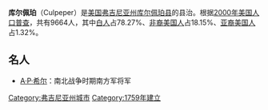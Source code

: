 {{Infobox Settlement
| name = 库尔佩珀<br/>Culpeper
| image_skyline = 
| imagesize = 
| image_caption = 
| image_flag = 
| image_shield = 
| pushpin_map = USA Virginia
| pushpin_label_position = bottom
| subdivision_type = 国家
| subdivision_name = {{USA}}
| subdivision_type1 = [[美国行政区划|州]]
| subdivision_name1 = [[弗吉尼亚州|弗吉尼亚州]]
| subdivision_type2 = [[弗吉尼亚州各县列表|县]]
| subdivision_name2 =  [[库尔佩珀县_(弗吉尼亚州)|库尔佩珀县]]
| elevation_m = 126
| elevation_ft = 
| area_total_km2 = 17.5
| population_as_of = 2000年
| population_total = 9664
| population_density_km2 = auto
| timezone = [[EST|EST]]
| utc_offset = -5
| timezone_DST = [[EDT|EDT]]
| utc_offset_DST = -4
| website =  
}}
'''库尔佩珀'''（Culpeper）是[[美国|美国]][[弗吉尼亚州|弗吉尼亚州]][[库尔佩珀县_(弗吉尼亚州)|库尔佩珀县]]的县治。根据[[2000年美国人口普查|2000年美国人口普查]]，共有9664人，其中[[白人|白人]]占78.27%、[[非裔美国人|非裔美国人]]占18.15%、[[亚裔美国人|亚裔美国人]]占1.32%。

==名人==
*[[A·P·希尔|A·P·希尔]]：南北战争时期南方军将军

{{Virginia-stub}}
{{normdaten}}
{{DEFAULTSORT:Culpeper}}
[[Category:弗吉尼亚州城市|Category:弗吉尼亚州城市]]
[[Category:1759年建立|Category:1759年建立]]